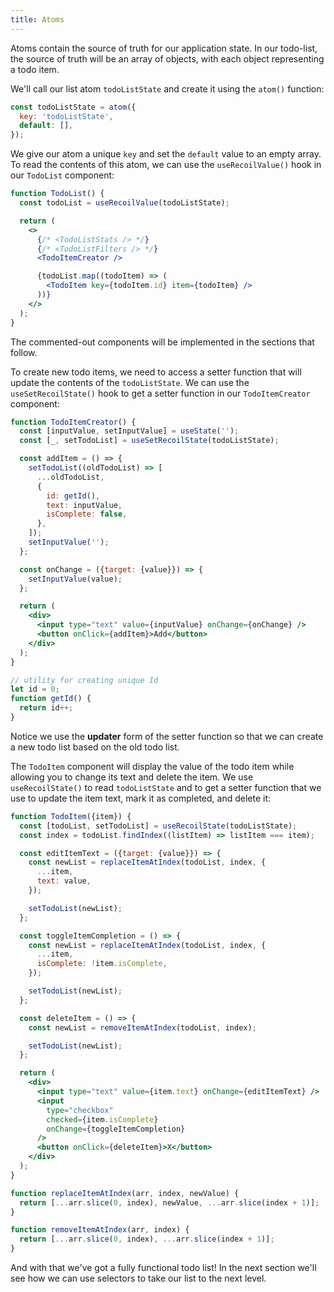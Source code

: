 ```yaml
---
title: Atoms
---
```


Atoms contain the source of truth for our application state. In our todo-list, the source of truth will be an array of objects, with each object representing a todo item.

We'll call our list atom `todoListState` and create it using the `atom()` function:

```javascript
const todoListState = atom({
  key: 'todoListState',
  default: [],
});
```

We give our atom a unique `key` and set the `default` value to an empty array. To read the contents of this atom, we can use the `useRecoilValue()` hook in our `TodoList` component:

```jsx
function TodoList() {
  const todoList = useRecoilValue(todoListState);

  return (
    <>
      {/* <TodoListStats /> */}
      {/* <TodoListFilters /> */}
      <TodoItemCreator />

      {todoList.map((todoItem) => (
        <TodoItem key={todoItem.id} item={todoItem} />
      ))}
    </>
  );
}
```

The commented-out components will be implemented in the sections that follow.

To create new todo items, we need to access a setter function that will update the contents of the `todoListState`. We can use the `useSetRecoilState()` hook to get a setter function in our `TodoItemCreator` component:

```jsx
function TodoItemCreator() {
  const [inputValue, setInputValue] = useState('');
  const [_, setTodoList] = useSetRecoilState(todoListState);

  const addItem = () => {
    setTodoList((oldTodoList) => [
      ...oldTodoList,
      {
        id: getId(),
        text: inputValue,
        isComplete: false,
      },
    ]);
    setInputValue('');
  };

  const onChange = ({target: {value}}) => {
    setInputValue(value);
  };

  return (
    <div>
      <input type="text" value={inputValue} onChange={onChange} />
      <button onClick={addItem}>Add</button>
    </div>
  );
}

// utility for creating unique Id
let id = 0;
function getId() {
  return id++;
}
```

Notice we use the **updater** form of the setter function so that we can create a new todo list based on the old todo list.

The `TodoItem` component will display the value of the todo item while allowing you to change its text and delete the item. We use `useRecoilState()` to read `todoListState` and to get a setter function that we use to update the item text, mark it as completed, and delete it:

```jsx
function TodoItem({item}) {
  const [todoList, setTodoList] = useRecoilState(todoListState);
  const index = todoList.findIndex((listItem) => listItem === item);

  const editItemText = ({target: {value}}) => {
    const newList = replaceItemAtIndex(todoList, index, {
      ...item,
      text: value,
    });

    setTodoList(newList);
  };

  const toggleItemCompletion = () => {
    const newList = replaceItemAtIndex(todoList, index, {
      ...item,
      isComplete: !item.isComplete,
    });

    setTodoList(newList);
  };

  const deleteItem = () => {
    const newList = removeItemAtIndex(todoList, index);

    setTodoList(newList);
  };

  return (
    <div>
      <input type="text" value={item.text} onChange={editItemText} />
      <input
        type="checkbox"
        checked={item.isComplete}
        onChange={toggleItemCompletion}
      />
      <button onClick={deleteItem}>X</button>
    </div>
  );
}

function replaceItemAtIndex(arr, index, newValue) {
  return [...arr.slice(0, index), newValue, ...arr.slice(index + 1)];
}

function removeItemAtIndex(arr, index) {
  return [...arr.slice(0, index), ...arr.slice(index + 1)];
}
```

And with that we've got a fully functional todo list! In the next section we'll see how we can use selectors to take our list to the next level.
